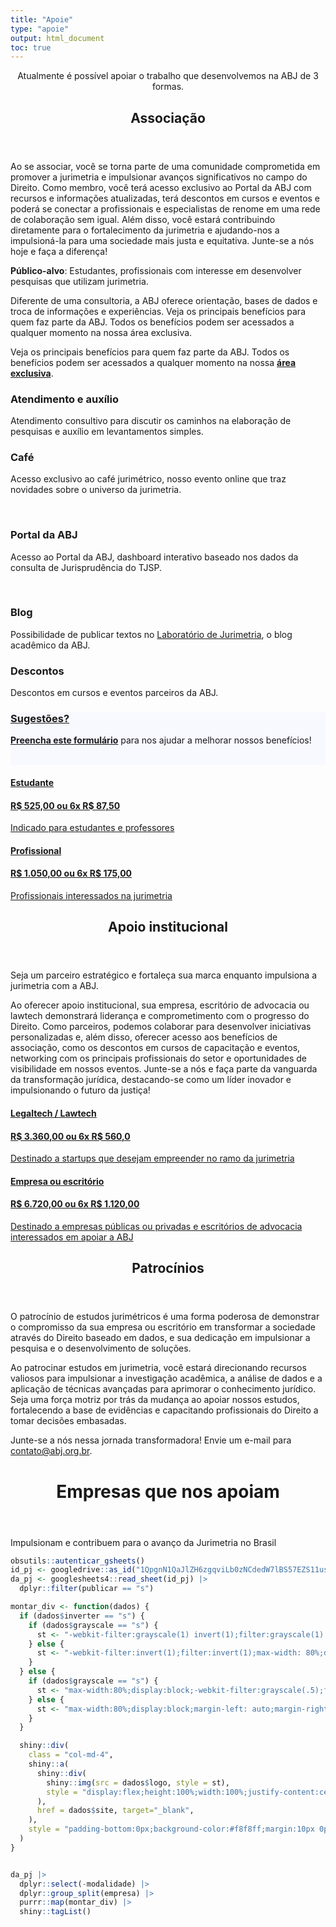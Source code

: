 ```yaml
---
title: "Apoie"
type: "apoie"
output: html_document
toc: true
---
```


<div style=text-align:center>Atualmente é possível apoiar o trabalho que desenvolvemos na ABJ de 3 formas.</div>

<header class="section-header">
## Associação
</header>

Ao se associar, você se torna parte de uma comunidade comprometida em promover a jurimetria e impulsionar avanços significativos no campo do Direito. Como membro, você terá acesso exclusivo ao Portal da ABJ com recursos e informações atualizadas, terá descontos em cursos e eventos e poderá se conectar a profissionais e especialistas de renome em uma rede de colaboração sem igual. Além disso, você estará contribuindo diretamente para o fortalecimento da jurimetria e ajudando-nos a impulsioná-la para uma sociedade mais justa e equitativa. Junte-se a nós hoje e faça a diferença!

**Público-alvo**: Estudantes, profissionais com interesse em desenvolver pesquisas que utilizam jurimetria.

Diferente de uma consultoria, a ABJ oferece orientação, bases de dados e troca de informações e experiências.
Veja os principais benefícios para quem faz parte da ABJ. Todos os benefícios podem ser acessados a qualquer momento na nossa área exclusiva.

Veja os principais benefícios para quem faz parte da ABJ. Todos os benefícios podem ser acessados a qualquer momento na nossa [**área exclusiva**](https://abjur.shinyapps.io/associados).


<div>
<div id="contact">

<!--linha 1-->
<div class="row contact-info">

<div class="col-md-4"><div>
<i class="fas fa-comment-dots"></i>
<h3>Atendimento e auxílio</h3>
<p>Atendimento consultivo para discutir os caminhos na elaboração de pesquisas e auxílio em levantamentos simples.</p>
</div></div>

<div class="col-md-4"><div>
<i class="fas fa-coffee"></i>
<h3>Café</h3>
<p>Acesso exclusivo ao café jurimétrico, nosso evento online que traz novidades sobre o universo da jurimetria.</p>
</div></div>

<div class="col-md-4"><div>
<i class="fas fa-chart-area"></i>   
<h3>Portal da ABJ</h3>
<p>Acesso ao Portal da ABJ, dashboard interativo baseado nos dados da consulta de Jurisprudência do TJSP.</p>
</div></div>

</div>

<br/>

<!--linha 2-->
<div class="row contact-info">

<div class="col-md-4"><div>
<i class="fas fa-flask"></i>
<h3>Blog</h3>
<p>Possibilidade de publicar textos no <a href="https://lab.abj.org.br" target="_blank">Laboratório de Jurimetria</a>, o blog acadêmico da ABJ.</p>
</div></div>

<div class="col-md-4"><div>
<i class="fas fa-percent"></i>
<h3>Descontos</h3>
<p>Descontos em cursos e eventos parceiros da ABJ.</p>
</div></div>

<a href="https://docs.google.com/forms/d/e/1FAIpQLSdymc2juV7SKG7_ZBKPGn7lmFDvno-Nd4dxb9NVpenP8Siovw/viewform"><div class="col-md-4" style="background: #f8f8ff" target="_blank"><div>
<i class="fas fa-question"></i>
<h3>Sugestões?</h3>
<p><a href="https://docs.google.com/forms/d/e/1FAIpQLSdymc2juV7SKG7_ZBKPGn7lmFDvno-Nd4dxb9NVpenP8Siovw/viewform" target="_blank"><strong>Preencha este formulário</strong></a> para nos ajudar a melhorar nossos benefícios!</p></a>

</div>

<br/>
<!--linha 3-->

</div>

<!--fim da linha-->
</div>

<!--botoes de associados --->

<div class="row associe-se">
<div class="col-md-6">
<a href="https://app.associatec.com.br/AreaAssociados/Abj?returnUrl=https://app.associatec.com.br/AreaAssociados/MinhaConta/CadastroAssociadoPF?idTipoAssociado=2380" target="_blank"><div>
<i class="fas fa-graduation-cap"></i>
<h4>Estudante</h3>
<h4>R\$ 525,00 ou 6x R\$ 87,50 </h3>
<p>Indicado para estudantes e professores</p>
</div></a></div>

<div class="col-md-6">
<a href="https://app.associatec.com.br/AreaAssociados/Abj?returnUrl=https://app.associatec.com.br/AreaAssociados/MinhaConta/CadastroAssociadoPF?idTipoAssociado=2379" target="_blank"><div>
<i class="fas fa-user-tie"></i>
<h4>Profissional</h4>
<h4>R\$ 1.050,00 ou 6x R\$ 175,00 </h4>
<p>Profissionais interessados na jurimetria</p>
</div></a></div> 

</div></div>

<div><header class="section-header">
## Apoio institucional
</header>

Seja um parceiro estratégico e fortaleça sua marca enquanto impulsiona a jurimetria com a ABJ.

Ao oferecer apoio institucional, sua empresa, escritório de advocacia ou lawtech demonstrará liderança e comprometimento com o progresso do Direito. Como parceiros, podemos colaborar para desenvolver iniciativas personalizadas e, além disso, oferecer acesso aos benefícios de associação, como os descontos em cursos de capacitação e eventos, networking com os principais profissionais do setor e oportunidades de visibilidade em nossos eventos. Junte-se a nós e faça parte da vanguarda da transformação jurídica, destacando-se como um líder inovador e impulsionando o futuro da justiça!
</div>

<div class="row associe-se">
<div class="col-md-6">
<a href="https://app.associatec.com.br/AreaAssociados/Abj?returnUrl=https://app.associatec.com.br/AreaAssociados/MinhaConta/CadastroAssociadoPJ?idTipoAssociado=2382" target="_blank"><div>
<i class="fas fa-home"></i>
<h4>Legaltech / Lawtech</h4>
<h4>R\$ 3.360,00 ou 6x R\$ 560,0 </h4>
<p>Destinado a startups que desejam empreender no ramo da jurimetria</p>
</div></a>
</div>
<div class="col-md-6">
<a href="https://app.associatec.com.br/AreaAssociados/Abj?returnUrl=https://app.associatec.com.br/AreaAssociados/MinhaConta/CadastroAssociadoPJ?idTipoAssociado=2381" target="_blank"><div>
<i class="fas fa-building"></i>
<h4>Empresa ou escritório</h4>
<h4>R\$ 6.720,00 ou 6x R\$ 1.120,00</h4>
<p>Destinado a empresas públicas ou privadas e escritórios de advocacia interessados em apoiar a ABJ</p>
</div></a>
</div></div>

<div><header class="section-header">
## Patrocínios
</header>

O patrocínio de estudos jurimétricos é uma forma poderosa de demonstrar o compromisso da sua empresa ou escritório em transformar a sociedade através do Direito baseado em dados, e sua dedicação em impulsionar a pesquisa e o desenvolvimento de soluções. 

Ao patrocinar estudos em jurimetria, você estará direcionando recursos valiosos para impulsionar a investigação acadêmica, a análise de dados e a aplicação de técnicas avançadas para aprimorar o conhecimento jurídico. Seja uma força motriz por trás da mudança ao apoiar nossos estudos, fortalecendo a base de evidências e capacitando profissionais do Direito a tomar decisões embasadas. 

Junte-se a nós nessa jornada transformadora! Envie um e-mail para [contato@abj.org.br](mailto:contato@abj.org.br).

<div><header class="section-header">
# Empresas que nos apoiam
</header>

Impulsionam e contribuem para o avanço da Jurimetria no Brasil

<div class="row" style="align:center;">

```r

obsutils::autenticar_gsheets()
id_pj <- googledrive::as_id("1QpgnN1QaJlZH6zgqviLb0zNCdedW7lBS57EZS11uspg")
da_pj <- googlesheets4::read_sheet(id_pj) |>
  dplyr::filter(publicar == "s")

montar_div <- function(dados) {
  if (dados$inverter == "s") {
    if (dados$grayscale == "s") {
      st <- "-webkit-filter:grayscale(1) invert(1);filter:grayscale(1) invert(1);max-width: 80%;display:block;"
    } else {
      st <- "-webkit-filter:invert(1);filter:invert(1);max-width: 80%;display:block;margin-left: auto;margin-right: auto;"
    }
  } else {
    if (dados$grayscale == "s") {
      st <- "max-width:80%;display:block;-webkit-filter:grayscale(.5);filter:grayscale(.5);position:absolute;"
    } else {
      st <- "max-width:80%;display:block;margin-left: auto;margin-right:auto;position:absoute;"
    }
  }

  shiny::div(
    class = "col-md-4",
    shiny::a(
      shiny::div(
        shiny::img(src = dados$logo, style = st), 
        style = "display:flex;height:100%;width:100%;justify-content:center;align-items: center;"
      ),
      href = dados$site, target="_blank",
    ), 
    style = "padding-bottom:0px;background-color:#f8f8ff;margin:10px 0px 0px 0px;min-height:200px;"
  )
}


da_pj |> 
  dplyr::select(-modalidade) |> 
  dplyr::group_split(empresa) |> 
  purrr::map(montar_div) |> 
  shiny::tagList()
```

</div></div>

